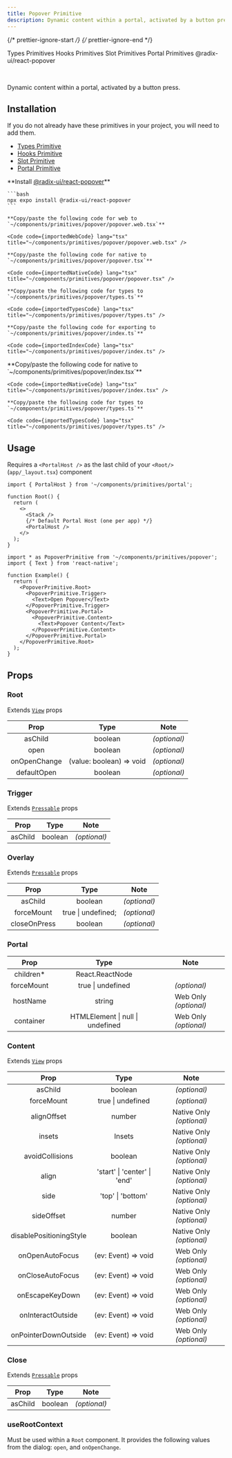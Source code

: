 ```yaml
---
title: Popover Primitive
description: Dynamic content within a portal, activated by a button press.
---
```


{/* prettier-ignore-start */}
{/* prettier-ignore-end */}


<LinkButton href='/primitives/types'>Types Primitives</LinkButton>
<LinkButton href='/primitives/hooks'>Hooks Primitives</LinkButton>
<LinkButton href='/primitives/slot'>Slot Primitives</LinkButton>
<LinkButton href='/primitives/portal'>Portal Primitives</LinkButton>
<LinkButton target='_blank' href='https://www.radix-ui.com/primitives/docs/components/popover'>
  @radix-ui/react-popover
</LinkButton>

<br />

Dynamic content within a portal, activated by a button press.

## Installation

<Aside title="Uses shared primitives">
  If you do not already have these primitives in your project, you will need to add them.

- [Types Primitive](/primitives/types)
- [Hooks Primitive](/primitives/hooks)
- [Slot Primitive](/primitives/slot)
- [Portal Primitive](/primitives/portal)
  </Aside>

<Tabs>
  <TabItem label="Universal">
    **Install <a target="_blank" href="https://www.radix-ui.com/primitives/docs/components/popover">@radix-ui/react-popover</a>**

    ```bash
    npx expo install @radix-ui/react-popover
    ```

    **Copy/paste the following code for web to  `~/components/primitives/popover/popover.web.tsx`**

    <Code code={importedWebCode} lang="tsx" title="~/components/primitives/popover/popover.web.tsx" />

    **Copy/paste the following code for native to  `~/components/primitives/popover/popover.tsx`**

    <Code code={importedNativeCode} lang="tsx" title="~/components/primitives/popover/popover.tsx" />

    **Copy/paste the following code for types to  `~/components/primitives/popover/types.ts`**

    <Code code={importedTypesCode} lang="tsx" title="~/components/primitives/popover/types.ts" />

    **Copy/paste the following code for exporting to  `~/components/primitives/popover/index.ts`**

    <Code code={importedIndexCode} lang="tsx" title="~/components/primitives/popover/index.ts" />

  </TabItem>
  <TabItem label="Native Only">
    **Copy/paste the following code for native to  `~/components/primitives/popover/index.tsx`**

    <Code code={importedNativeCode} lang="tsx" title="~/components/primitives/popover/index.tsx" />

    **Copy/paste the following code for types to  `~/components/primitives/popover/types.ts`**

    <Code code={importedTypesCode} lang="tsx" title="~/components/primitives/popover/types.ts" />

  </TabItem>
</Tabs>

## Usage

<Aside type="caution">

Requires a `<PortalHost />` as the last child of your `<Root/>` (`app/_layout.tsx`) component

```tsx
import { PortalHost } from '~/components/primitives/portal';

function Root() {
  return (
    <>
      <Stack />
      {/* Default Portal Host (one per app) */}
      <PortalHost />
    </>
  );
}
```

</Aside>

```tsx
import * as PopoverPrimitive from '~/components/primitives/popover';
import { Text } from 'react-native';

function Example() {
  return (
    <PopoverPrimitive.Root>
      <PopoverPrimitive.Trigger>
        <Text>Open Popover</Text>
      </PopoverPrimitive.Trigger>
      <PopoverPrimitive.Portal>
        <PopoverPrimitive.Content>
          <Text>Popover Content</Text>
        </PopoverPrimitive.Content>
      </PopoverPrimitive.Portal>
    </PopoverPrimitive.Root>
  );
}
```

## Props

### Root

Extends [`View`](https://reactnative.dev/docs/view#props) props

|     Prop     |           Type           |     Note     |
| :----------: | :----------------------: | :----------: |
|   asChild    |         boolean          | _(optional)_ |
|     open     |         boolean          | _(optional)_ |
| onOpenChange | (value: boolean) => void | _(optional)_ |
| defaultOpen  |         boolean          | _(optional)_ |

### Trigger

Extends [`Pressable`](https://reactnative.dev/docs/pressable#props) props

|  Prop   |  Type   |     Note     |
| :-----: | :-----: | :----------: |
| asChild | boolean | _(optional)_ |

### Overlay

Extends [`Pressable`](https://reactnative.dev/docs/pressable#props) props

|     Prop     |        Type        |     Note     |
| :----------: | :----------------: | :----------: |
|   asChild    |      boolean       | _(optional)_ |
|  forceMount  | true \| undefined; | _(optional)_ |
| closeOnPress |      boolean       | _(optional)_ |

### Portal

|    Prop    |               Type               |         Note          |
| :--------: | :------------------------------: | :-------------------: |
| children\* |         React.ReactNode          |                       |
| forceMount |        true \| undefined         |     _(optional)_      |
|  hostName  |              string              | Web Only _(optional)_ |
| container  | HTMLElement \| null \| undefined | Web Only _(optional)_ |

### Content

Extends [`View`](https://reactnative.dev/docs/view#props) props

|          Prop           |             Type             |           Note           |
| :---------------------: | :--------------------------: | :----------------------: |
|         asChild         |           boolean            |       _(optional)_       |
|       forceMount        |      true \| undefined       |       _(optional)_       |
|       alignOffset       |            number            | Native Only _(optional)_ |
|         insets          |            Insets            | Native Only _(optional)_ |
|     avoidCollisions     |           boolean            | Native Only _(optional)_ |
|          align          | 'start' \| 'center' \| 'end' | Native Only _(optional)_ |
|          side           |      'top' \| 'bottom'       | Native Only _(optional)_ |
|       sideOffset        |            number            | Native Only _(optional)_ |
| disablePositioningStyle |           boolean            | Native Only _(optional)_ |
|     onOpenAutoFocus     |     (ev: Event) => void      |  Web Only _(optional)_   |
|    onCloseAutoFocus     |     (ev: Event) => void      |  Web Only _(optional)_   |
|     onEscapeKeyDown     |     (ev: Event) => void      |  Web Only _(optional)_   |
|    onInteractOutside    |     (ev: Event) => void      |  Web Only _(optional)_   |
|  onPointerDownOutside   |     (ev: Event) => void      |  Web Only _(optional)_   |

### Close

Extends [`Pressable`](https://reactnative.dev/docs/pressable#props) props

|  Prop   |  Type   |     Note     |
| :-----: | :-----: | :----------: |
| asChild | boolean | _(optional)_ |

### useRootContext

Must be used within a `Root` component. It provides the following values from the dialog: `open`, and `onOpenChange`.
